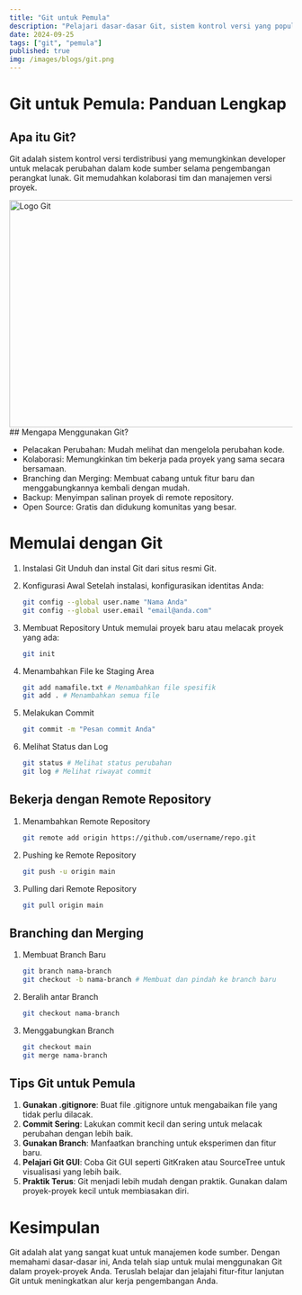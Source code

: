```yaml
---
title: "Git untuk Pemula"
description: "Pelajari dasar-dasar Git, sistem kontrol versi yang populer untuk mengelola kode sumber dengan efektif."
date: 2024-09-25
tags: ["git", "pemula"]
published: true
img: /images/blogs/git.png
---
```


# Git untuk Pemula: Panduan Lengkap

## Apa itu Git?

Git adalah sistem kontrol versi terdistribusi yang memungkinkan developer untuk melacak perubahan dalam kode sumber selama pengembangan perangkat lunak. Git memudahkan kolaborasi tim dan manajemen versi proyek.

<Image src="/images/blogs/git.png" width="718" height="404" alt="Logo Git" />
## Mengapa Menggunakan Git?

- Pelacakan Perubahan: Mudah melihat dan mengelola perubahan kode.
- Kolaborasi: Memungkinkan tim bekerja pada proyek yang sama secara bersamaan.
- Branching dan Merging: Membuat cabang untuk fitur baru dan menggabungkannya kembali dengan mudah.
- Backup: Menyimpan salinan proyek di remote repository.
- Open Source: Gratis dan didukung komunitas yang besar.

# Memulai dengan Git

1. Instalasi Git
   Unduh dan instal Git dari situs resmi Git.
2. Konfigurasi Awal
   Setelah instalasi, konfigurasikan identitas Anda:

   ```bash
   git config --global user.name "Nama Anda"
   git config --global user.email "email@anda.com"
   ```

3. Membuat Repository
   Untuk memulai proyek baru atau melacak proyek yang ada:
   ```bash
   git init
   ```
4. Menambahkan File ke Staging Area
   ```bash
   git add namafile.txt # Menambahkan file spesifik
   git add . # Menambahkan semua file
   ```
5. Melakukan Commit
   ```bash
   git commit -m "Pesan commit Anda"
   ```
6. Melihat Status dan Log
   ```bash
   git status # Melihat status perubahan
   git log # Melihat riwayat commit
   ```

## Bekerja dengan Remote Repository

1. Menambahkan Remote Repository
   ```bash
   git remote add origin https://github.com/username/repo.git
   ```
2. Pushing ke Remote Repository
   ```bash
   git push -u origin main
   ```
3. Pulling dari Remote Repository
   ```bash
   git pull origin main
   ```

## Branching dan Merging

1. Membuat Branch Baru
   ```bash
   git branch nama-branch
   git checkout -b nama-branch # Membuat dan pindah ke branch baru
   ```
2. Beralih antar Branch
   ```bash
   git checkout nama-branch
   ```
3. Menggabungkan Branch
   ```bash
   git checkout main
   git merge nama-branch
   ```

## Tips Git untuk Pemula

1. **Gunakan .gitignore**: Buat file .gitignore untuk mengabaikan file yang tidak perlu dilacak.
2. **Commit Sering**: Lakukan commit kecil dan sering untuk melacak perubahan dengan lebih baik.
3. **Gunakan Branch**: Manfaatkan branching untuk eksperimen dan fitur baru.
4. **Pelajari Git GUI**: Coba Git GUI seperti GitKraken atau SourceTree untuk visualisasi yang lebih baik.
5. **Praktik Terus**: Git menjadi lebih mudah dengan praktik. Gunakan dalam proyek-proyek kecil untuk membiasakan diri.

# Kesimpulan

Git adalah alat yang sangat kuat untuk manajemen kode sumber. Dengan memahami dasar-dasar ini, Anda telah siap untuk mulai menggunakan Git dalam proyek-proyek Anda. Teruslah belajar dan jelajahi fitur-fitur lanjutan Git untuk meningkatkan alur kerja pengembangan Anda.
